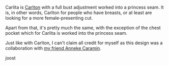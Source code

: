 Carlita is [Carlton](https://freesewing.org/designs/carlton) with a full bust adjustment worked into a princess seam.
It is, in other words, Carlton for people who have breasts, or at least are looking for a more female-presenting cut.

Apart from that, it's pretty much the same, with the exception of the chest
pocket which for Carlita is worked into the princess seam.

Just like with Carlton, I can't claim all credit for myself as this design was
a collaboration with [my friend Anneke
Caramin](https://www.instagram.com/annekecaramin/).

joost
